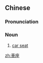 {{also|车座}}
==Chinese==
{{zh-forms|s=车座}}

===Pronunciation===
{{zh-pron
|m=chēzuò
|mn=chhia-chē
|cat=n
}}

===Noun===
{{zh-noun|mw=張}}

# [[car seat]]

[[zh:車座]]